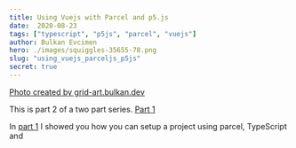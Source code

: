 ```yaml
---
title: Using Vuejs with Parcel and p5.js  
date:  2020-08-23
tags: ["typescript", "p5js", "parcel", "vuejs"]
author: Bulkan Evcimen
hero: ./images/squiggles-35655-78.png
slug: "using_vuejs_parceljs_p5js"
secret: true
---
```


[Photo created by grid-art.bulkan.dev](https://grid-art.bulkan.dev/squiggles?seed=35655&pid=78)

This is part 2 of a two part series. [Part 1](/using_parceljs_typescript_p5js)

In [part 1](/using_parceljs_typescript_p5js) I showed you how you can setup a project using parcel, TypeScript and 